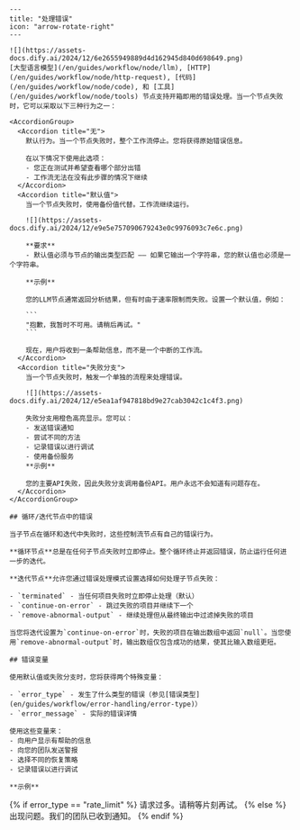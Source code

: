 ```
---
title: "处理错误"
icon: "arrow-rotate-right"
---

![](https://assets-docs.dify.ai/2024/12/6e2655949889d4d162945d840d698649.png)
[大型语言模型](/en/guides/workflow/node/llm), [HTTP](/en/guides/workflow/node/http-request), [代码](/en/guides/workflow/node/code), 和 [工具](/en/guides/workflow/node/tools) 节点支持开箱即用的错误处理。当一个节点失败时，它可以采取以下三种行为之一：

<AccordionGroup>
  <Accordion title="无">
    默认行为。当一个节点失败时，整个工作流停止。您将获得原始错误信息。

    在以下情况下使用此选项：
    - 您正在测试并希望查看哪个部分出错
    - 工作流无法在没有此步骤的情况下继续
  </Accordion>
  <Accordion title="默认值">
    当一个节点失败时，使用备份值代替。工作流继续运行。

    ![](https://assets-docs.dify.ai/2024/12/e9e5e757090679243e0c9976093c7e6c.png)

    **要求**
    - 默认值必须与节点的输出类型匹配 —— 如果它输出一个字符串，您的默认值也必须是一个字符串。

    **示例**

    您的LLM节点通常返回分析结果，但有时由于速率限制而失败。设置一个默认值，例如：

    ```
    "抱歉，我暂时不可用。请稍后再试。"
    ```

    现在，用户将收到一条帮助信息，而不是一个中断的工作流。
  </Accordion>
  <Accordion title="失败分支">
    当一个节点失败时，触发一个单独的流程来处理错误。

    ![](https://assets-docs.dify.ai/2024/12/e5ea1af947818bd9e27cab3042c1c4f3.png)

    失败分支用橙色高亮显示。您可以：
    - 发送错误通知
    - 尝试不同的方法
    - 记录错误以进行调试
    - 使用备份服务
    **示例**

    您的主要API失败，因此失败分支调用备份API。用户永远不会知道有问题存在。
  </Accordion>
</AccordionGroup>

## 循环/迭代节点中的错误

当子节点在循环和迭代中失败时，这些控制流节点有自己的错误行为。

**循环节点**总是在任何子节点失败时立即停止。整个循环终止并返回错误，防止运行任何进一步的迭代。

**迭代节点**允许您通过错误处理模式设置选择如何处理子节点失败：

- `terminated` - 当任何项目失败时立即停止处理（默认）
- `continue-on-error` - 跳过失败的项目并继续下一个
- `remove-abnormal-output` - 继续处理但从最终输出中过滤掉失败的项目

当您将迭代设置为`continue-on-error`时，失败的项目在输出数组中返回`null`。当您使用`remove-abnormal-output`时，输出数组仅包含成功的结果，使其比输入数组更短。

## 错误变量

使用默认值或失败分支时，您将获得两个特殊变量：

- `error_type` - 发生了什么类型的错误（参见[错误类型](en/guides/workflow/error-handling/error-type)）
- `error_message` - 实际的错误详情

使用这些变量来：
- 向用户显示有帮助的信息
- 向您的团队发送警报
- 选择不同的恢复策略
- 记录错误以进行调试

**示例**

```
{% if error_type == "rate_limit" %}
请求过多。请稍等片刻再试。
{% else %}
出现问题。我们的团队已收到通知。
{% endif %}
```
```